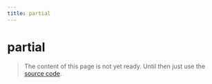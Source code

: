 ```yaml
---
title: partial
---
```


# partial

> The content of this page is not yet ready. Until then just use the [source code](https://github.com/fabian-hiller/valibot/blob/main/library/src/methods/partial/partial.ts).
